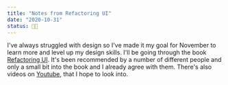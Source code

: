 ```yaml
---
title: "Notes from Refactoring UI"
date: "2020-10-31"
status: 👩‍🌾
---
```


I've always struggled with design so I've made it my goal for November to learn more and level up my design skills. I'll be going through the book [Refactoring UI](https://refactoringui.com/). It's been recommended by a number of different people and only a small bit into the book and I already agree with them. There's also videos on [Youtube](https://www.youtube.com/c/SteveSchoger/videos), that I hope to look into.
